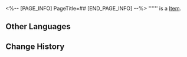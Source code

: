 <%-- [PAGE_INFO]
PageTitle=##
[END_PAGE_INFO] --%>
{{Item Infobox
|id          = 252134
|image       = Item .png{{subst:void|<!--$UPLOAD:<<SpriteOutput/ItemFigures/33.png>-<Item .png>-<Item Icons>>-->}}
|type        = 
|invCategory = 
|rarity      = 5
|effect      = 
|description = 
}}
'''''' is a [[Item]].

==Other Languages==
{{Other Languages
|en   = 
|zhs  = 
|zht  = 
|ja   = 
|ko   = 
|es   = 
|fr   = 
|ru   = 
|th   = 
|vi   = 
|de   = 
|id   = 
|pt   = 
}}

==Change History==
{{Change History|3.2}}